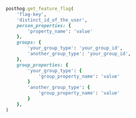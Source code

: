 
<OverrideServerPropertiesIntro />

```ruby
posthog.get_feature_flag(
    'flag-key',
    'distinct_id_of_the_user',
    person_properties: {
        'property_name': 'value'
    },
    groups: {
        'your_group_type': 'your_group_id',
        'another_group_type': 'your_group_id',
    },
    group_properties: {
        'your_group_type': {
            'group_property_name': 'value'
        }
        'another_group_type': {
            'group_property_name': 'value'
        } 
    },
)
```
